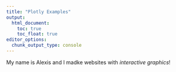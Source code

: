 ```yaml
---
title: "Plotly Examples"
output: 
  html_document:
    toc: true
    toc_float: true
editor_options: 
  chunk_output_type: console
---
```


My name is Alexis and I madke websites with _interactive graphics_!

 



